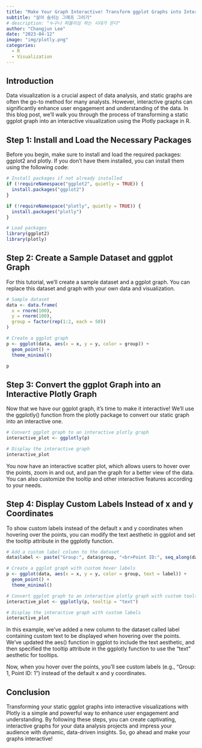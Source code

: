 ```yaml
---
title: "Make Your Graph Interactive! Transform ggplot Graphs into Interactive Visualizations with Plotly"
subtitle: "살아 숨쉬는 그래프 그리기"
# description: "누구나 퍼블리싱 하는 시대가 온다"
author: "Changjun Lee"
date: "2023-04-12"
image: "img/plotly.png"
categories: 
  - R
  - Visualization
---
```



## Introduction
Data visualization is a crucial aspect of data analysis, and static graphs are often the go-to method for many analysts. However, interactive graphs can significantly enhance user engagement and understanding of the data. In this blog post, we'll walk you through the process of transforming a static ggplot graph into an interactive visualization using the Plotly package in R.

## **Step 1:** Install and Load the Necessary Packages
Before you begin, make sure to install and load the required packages: ggplot2 and plotly. If you don't have them installed, you can install them using the following code:

```r
# Install packages if not already installed
if (!requireNamespace("ggplot2", quietly = TRUE)) {
  install.packages("ggplot2")
}

if (!requireNamespace("plotly", quietly = TRUE)) {
  install.packages("plotly")
}

# Load packages
library(ggplot2)
library(plotly)

```
## **Step 2:** Create a Sample Dataset and ggplot Graph
For this tutorial, we'll create a sample dataset and a ggplot graph. You can replace this dataset and graph with your own data and visualization.

```r
# Sample dataset
data <- data.frame(
  x = rnorm(100),
  y = rnorm(100),
  group = factor(rep(1:2, each = 50))
)

# Create a ggplot graph
p <- ggplot(data, aes(x = x, y = y, color = group)) +
  geom_point() +
  theme_minimal()

p

```

## **Step 3:** Convert the ggplot Graph into an Interactive Plotly Graph
Now that we have our ggplot graph, it's time to make it interactive! We'll use the ggplotly() function from the plotly package to convert our static graph into an interactive one.

```r
# Convert ggplot graph to an interactive plotly graph
interactive_plot <- ggplotly(p)

# Display the interactive graph
interactive_plot

```


You now have an interactive scatter plot, which allows users to hover over the points, zoom in and out, and pan the graph for a better view of the data. You can also customize the tooltip and other interactive features according to your needs.

## **Step 4:** Display Custom Labels Instead of x and y Coordinates
To show custom labels instead of the default x and y coordinates when hovering over the points, you can modify the text aesthetic in ggplot and set the tooltip attribute in the ggplotly function.

```r
# Add a custom label column to the dataset
data$label <- paste("Group:", data$group, "<br>Point ID:", seq_along(data$x))

# Create a ggplot graph with custom hover labels
p <- ggplot(data, aes(x = x, y = y, color = group, text = label)) +
  geom_point() +
  theme_minimal()

# Convert ggplot graph to an interactive plotly graph with custom tooltips
interactive_plot <- ggplotly(p, tooltip = "text")

# Display the interactive graph with custom labels
interactive_plot

```
In this example, we've added a new column to the dataset called label containing custom text to be displayed when hovering over the points. We've updated the aes() function in ggplot to include the text aesthetic, and then specified the tooltip attribute in the ggplotly function to use the "text" aesthetic for tooltips.

Now, when you hover over the points, you'll see custom labels (e.g., "Group: 1, Point ID: 1") instead of the default x and y coordinates.


## Conclusion
Transforming your static ggplot graphs into interactive visualizations with Plotly is a simple and powerful way to enhance user engagement and understanding. By following these steps, you can create captivating, interactive graphs for your data analysis projects and impress your audience with dynamic, data-driven insights. So, go ahead and make your graphs interactive!

